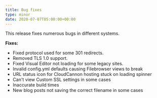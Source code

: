 ```yaml
---
title: Bug fixes
type: minor
date: 2020-07-07T05:00:00+00:00
---
```


This release fixes numerous bugs in different systems.

**Fixes:**

* Fixed protocol used for some 301 redirects.
* Removed TLS 1.0 support.
* Fixed Visual Editor not loading for some legacy sites.
* Invalid config.yml defaults causing Filebrowser views to break
* URL status icon for CloudCannon hosting stuck on loading spinner
* Can't view Custom SSL settings in some cases
* Inaccurate build times
* New blog posts not saving the correct filename in some cases